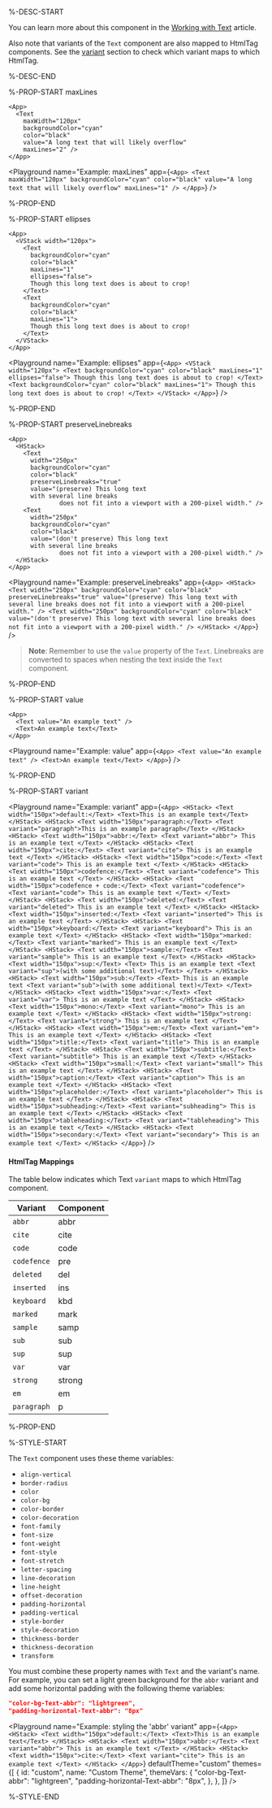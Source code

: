 %-DESC-START

You can learn more about this component in the [Working with Text](/learning/using-components/text) article.

Also note that variants of the `Text` component are also mapped to HtmlTag components.
See the [variant](#variant) section to check which variant maps to which HtmlTag.

%-DESC-END

%-PROP-START maxLines

```ueml copy
<App>
  <Text
    maxWidth="120px"
    backgroundColor="cyan"
    color="black"
    value="A long text that will likely overflow"
    maxLines="2" />
</App>
```

<Playground
  name="Example: maxLines"
  app={`
  <App>
    <Text
      maxWidth="120px"
      backgroundColor="cyan"
      color="black"
      value="A long text that will likely overflow"
      maxLines="1" />
  </App>
  `}
/>

%-PROP-END

%-PROP-START ellipses

```ueml copy /ellipses="false"/
<App>
  <VStack width="120px">
    <Text
      backgroundColor="cyan"
      color="black"
      maxLines="1"
      ellipses="false">
      Though this long text does is about to crop!
    </Text>
    <Text
      backgroundColor="cyan"
      color="black"
      maxLines="1">
      Though this long text does is about to crop!
    </Text>
  </VStack>
</App>
```

<Playground
  name="Example: ellipses"
  app={`
  <App>
    <VStack width="120px">
      <Text
        backgroundColor="cyan"
        color="black"
        maxLines="1"
        ellipses="false">
        Though this long text does is about to crop!
      </Text>
      <Text
        backgroundColor="cyan"
        color="black"
        maxLines="1">
        Though this long text does is about to crop!
      </Text>
    </VStack>
  </App>
  `}
/>

%-PROP-END

%-PROP-START preserveLinebreaks

```ueml copy {7}
<App>
  <HStack>
    <Text
      width="250px"
      backgroundColor="cyan"
      color="black"
      preserveLinebreaks="true"
      value="(preserve) This long text
      with several line breaks
              does not fit into a viewport with a 200-pixel width." />
    <Text
      width="250px"
      backgroundColor="cyan"
      color="black"
      value="(don't preserve) This long text
      with several line breaks
              does not fit into a viewport with a 200-pixel width." />
  </HStack>
</App>
```

<Playground
  name="Example: preserveLinebreaks"
  app={`
  <App>
    <HStack>
      <Text
        width="250px"
        backgroundColor="cyan"
        color="black"
        preserveLinebreaks="true"
        value="(preserve) This long text
        with several line breaks
                does not fit into a viewport with a 200-pixel width." />
      <Text
        width="250px"
        backgroundColor="cyan"
        color="black"
        value="(don't preserve) This long text
        with several line breaks
                does not fit into a viewport with a 200-pixel width." />
    </HStack>
  </App>
  `}
/>

> **Note**: Remember to use the `value` property of the `Text`.
> Linebreaks are converted to spaces when nesting the text inside the `Text` component.

%-PROP-END

%-PROP-START value

```ueml copy
<App>
  <Text value="An example text" />
  <Text>An example text</Text>
</App>
```

<Playground
  name="Example: value"
  app={`
  <App>
    <Text value="An example text" />
    <Text>An example text</Text>
  </App>
  `}
/>

%-PROP-END

%-PROP-START variant

<Playground
  name="Example: variant"
  app={`
    <App>
      <HStack>
        <Text width="150px">default:</Text>
        <Text>This is an example text</Text>
      </HStack>
      <HStack>
        <Text width="150px">paragraph:</Text>
        <Text variant="paragraph">This is an example paragraph</Text>
      </HStack>
      <HStack>
        <Text width="150px">abbr:</Text>
        <Text variant="abbr">
          This is an example text
        </Text>
      </HStack>
      <HStack>
        <Text width="150px">cite:</Text>
        <Text variant="cite">
          This is an example text
        </Text>
      </HStack>
      <HStack>
        <Text width="150px">code:</Text>
        <Text variant="code">
          This is an example text
        </Text>
      </HStack>
      <HStack>
        <Text width="150px">codefence:</Text>
        <Text variant="codefence">
          This is an example text
        </Text>
      </HStack>
      <HStack>
        <Text width="150px">codefence + code:</Text>
        <Text variant="codefence">
          <Text variant="code">
            This is an example text
          </Text>
        </Text>
      </HStack>
      <HStack>
        <Text width="150px">deleted:</Text>
        <Text variant="deleted">
          This is an example text
        </Text>
      </HStack>
      <HStack>
        <Text width="150px">inserted:</Text>
        <Text variant="inserted">
          This is an example text
        </Text>
      </HStack>
      <HStack>
        <Text width="150px">keyboard:</Text>
        <Text variant="keyboard">
          This is an example text
        </Text>
      </HStack>
      <HStack>
        <Text width="150px">marked:</Text>
        <Text variant="marked">
          This is an example text
        </Text>
      </HStack>
      <HStack>
        <Text width="150px">sample:</Text>
        <Text variant="sample">
          This is an example text
        </Text>
      </HStack>
      <HStack>
        <Text width="150px">sup:</Text>
        <Text>
          This is an example text
          <Text variant="sup">(with some additional text)</Text>
        </Text>
      </HStack>
      <HStack>
        <Text width="150px">sub:</Text>
        <Text>
          This is an example text
          <Text variant="sub">(with some additional text)</Text>
        </Text>
      </HStack>
      <HStack>
        <Text width="150px">var:</Text>
        <Text variant="var">
          This is an example text
        </Text>
      </HStack>
      <HStack>
        <Text width="150px">mono:</Text>
        <Text variant="mono">
          This is an example text
        </Text>
      </HStack>
      <HStack>
        <Text width="150px">strong:</Text>
        <Text variant="strong">
          This is an example text
        </Text>
      </HStack>
      <HStack>
        <Text width="150px">em:</Text>
        <Text variant="em">
          This is an example text
        </Text>
      </HStack>
      <HStack>
        <Text width="150px">title:</Text>
        <Text variant="title">
          This is an example text
        </Text>
      </HStack>
      <HStack>
        <Text width="150px">subtitle:</Text>
        <Text variant="subtitle">
          This is an example text
        </Text>
      </HStack>
      <HStack>
        <Text width="150px">small:</Text>
        <Text variant="small">
          This is an example text
        </Text>
      </HStack>
      <HStack>
        <Text width="150px">caption:</Text>
        <Text variant="caption">
          This is an example text
        </Text>
      </HStack>
      <HStack>
        <Text width="150px">placeholder:</Text>
        <Text variant="placeholder">
          This is an example text
        </Text>
      </HStack>
      <HStack>
        <Text width="150px">subheading:</Text>
        <Text variant="subheading">
          This is an example text
        </Text>
      </HStack>
      <HStack>
        <Text width="150px">tableheading:</Text>
        <Text variant="tableheading">
          This is an example text
        </Text>
      </HStack>
      <HStack>
        <Text width="150px">secondary:</Text>
        <Text variant="secondary">
          This is an example text
        </Text>
      </HStack>
    </App>
  `}
/>

#### HtmlTag Mappings

The table below indicates which Text `variant` maps to which HtmlTag component.

| Variant     | Component |
| ----------- | --------- |
| `abbr`      | abbr      |
| `cite`      | cite      |
| `code`      | code      |
| `codefence` | pre       |
| `deleted`   | del       |
| `inserted`  | ins       |
| `keyboard`  | kbd       |
| `marked`    | mark      |
| `sample`    | samp      |
| `sub`       | sub       |
| `sup`       | sup       |
| `var`       | var       |
| `strong`    | strong    |
| `em`        | em        |
| `paragraph` | p         |

%-PROP-END

%-STYLE-START

The `Text` component uses these theme variables:

- `align-vertical`
- `border-radius`
- `color`
- `color-bg`
- `color-border`
- `color-decoration`
- `font-family`
- `font-size`
- `font-weight`
- `font-style`
- `font-stretch`
- `letter-spacing`
- `line-decoration`
- `line-height`
- `offset-decoration`
- `padding-horizontal`
- `padding-vertical`
- `style-border`
- `style-decoration`
- `thickness-border`
- `thickness-decoration`
- `transform`

You must combine these property names with `Text` and the variant's name.
For example, you can set a light green background for the `abbr` variant and add some horizontal padding
with the following theme variables:

```json copy
"color-bg-Text-abbr": "lightgreen",
"padding-horizontal-Text-abbr": "8px"
```

<Playground
  name="Example: styling the 'abbr' variant"
  app={`
    <App>
      <HStack>
        <Text width="150px">default:</Text>
        <Text>This is an example text</Text>
      </HStack>
      <HStack>
        <Text width="150px">abbr:</Text>
        <Text variant="abbr">
          This is an example text
        </Text>
      </HStack>
      <HStack>
        <Text width="150px">cite:</Text>
        <Text variant="cite">
          This is an example text
        </Text>
      </HStack>
    </App>
  `}
  defaultTheme="custom"
  themes={[
    {
      id: "custom",
      name: "Custom Theme",
      themeVars: {
        "color-bg-Text-abbr": "lightgreen",
        "padding-horizontal-Text-abbr": "8px",
      },
    },
  ]}
/>

%-STYLE-END
